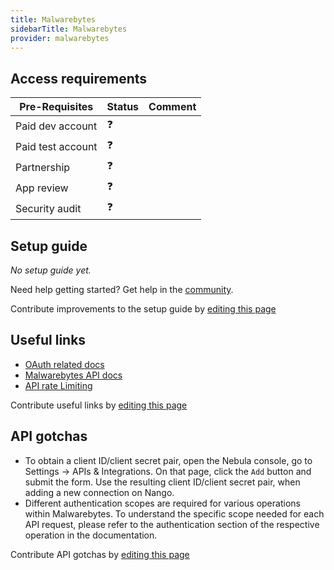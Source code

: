 ```yaml
---
title: Malwarebytes
sidebarTitle: Malwarebytes
provider: malwarebytes
---
```




<Overview />
<PreBuiltTooling provider={providers[pageMetadata.provider]} />
<PreBuiltUseCases />

## Access requirements
| Pre-Requisites | Status | Comment|
| - | - | - |
| Paid dev account | ❓ |  |
| Paid test account | ❓ |  |
| Partnership | ❓ | |
| App review | ❓ |  |
| Security audit | ❓ | |


## Setup guide

_No setup guide yet._

<Tip>Need help getting started? Get help in the [community](https://nango.dev/slack).</Tip>

<Note>Contribute improvements to the setup guide by [editing this page](https://github.com/nangohq/nango/tree/master/docs-v2/integrations/all/malwarebytes.mdx)</Note>


## Useful links

-   [OAuth related docs](https://api.malwarebytes.com/nebula/v1/docs#section/Authentication)
-   [Malwarebytes API docs](https://api.malwarebytes.com/nebula/v1/docs)
-   [API rate Limiting](https://api.malwarebytes.com/nebula/v1/docs#section/Introduction/Rate-Limiting)

<Note>Contribute useful links by [editing this page](https://github.com/nangohq/nango/tree/master/docs-v2/integrations/all/malwarebytes.mdx)</Note>

## API gotchas
-   To obtain a client ID/client secret pair, open the Nebula console, go to Settings -> APIs & Integrations. On that page, click the `Add` button and submit the form. Use the resulting client ID/client secret pair, when adding a new connection on Nango.
-   Different authentication scopes are required for various operations within Malwarebytes. To understand the specific scope needed for each API request, please refer to the authentication section of the respective operation in the documentation.

<Note>Contribute API gotchas by [editing this page](https://github.com/nangohq/nango/tree/master/docs-v2/integrations/all/malwarebytes.mdx)</Note>
